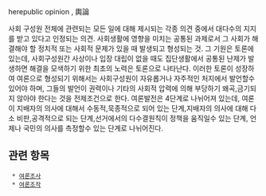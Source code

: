 herepublic opinion , 輿論 

사회 구성원 전체에 관련되는 모든 일에 대해 제시되는 각종 의견 중에서 대다수의 지지를 받고 있다고 인정되는 의견. 사회생활에 영향을 미치는 공통된 과제로서 그 사회가 해결해야 할 정치적 또는 사회적 문제가 있을 때 발생되고 형성되는 것. 그 기원은 토론에 있는데, 사회구성원간 사상이나 입장 대립이 없을 때도 집단생활에서 공통된 난제가 발생하면 해결을 모색하기 위한 최초의 노력은 토론으로 나타난다. 이러한 토론이 성장하여 여론으로 형성되기 위해서는 사회구성원이 자유롭거나 자주적인 처지에서 발언할수 있어야 하며, 그들의 발언이 권력이나 기타의 사회적 압력에 의해 부당하기 왜곡,금기되지 않아야 한다는 것을 전제조건으로 한다. 여론발전은 4단계로 나뉘어져 있는데, 여론이 지배자의 의사에 대해서 수동적,묵종적으로 되어 있는 단계,지배자의 의사에 대해 다소 비판,공격적으로 되는 단계,선거에서의 다수결원칙이 정책을 움직일수 있는 단계, 언제나 국민의 의사를 측정할수 있는 단계로 나뉘어진다.

== 관련 항목 ==
  * [[여론조사]]
  * [[여론조작]]
